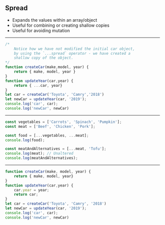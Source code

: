 
## Spread

* Expands the values within an array/object
* Useful for combining or creating shallow copies
* Useful for avoiding mutation

---


```js Object Spread
/*
    Notice how we have not modified the initial car object,
    by using the `...spread` operator - we have created a
    shallow copy of the object.
*/
function createCar(make,model, year) {
    return { make, model, year }
}
function updateYear(car,year) {
    return { ...car, year}
}
let car = createCar('Toyota', 'Camry','2018')
let newCar = updateYear(car, '2019');
console.log('car', car);
console.log('newCar', newCar)
```
---


```javascript Array Spread
const vegetables = ['Carrots', 'Spinach', 'Pumpkin'];
const meat = ['Beef', 'Chicken', 'Pork'];

const food = [...vegetables, ...meat];
console.log(food);

const meatAndAlternatives = [...meat, 'Tofu'];
console.log(meat); // Unaltered
console.log(meatAndAlternatives);
```

---


```js Accidental Mutation
function createCar(make, model, year) {
    return { make, model, year}
}
function updateYear(car,year) {
    car.year = year;
    return car;
}
let car = createCar('Toyota', 'Camry', '2018')
let newCar = updateYear(car, '2019');
console.log('car', car);
console.log('newCar', newCar)
```

